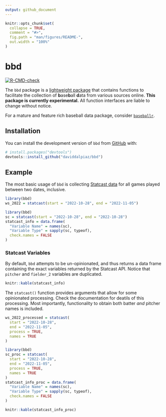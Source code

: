 ```yaml
---
output: github_document
---
```


<!-- README.md is generated from README.Rmd. Please edit that file -->

```r
knitr::opts_chunk$set(
  collapse = TRUE,
  comment = "#>",
  fig.path = "man/figures/README-",
  out.width = "100%"
)
```

# bbd

<!-- badges: start -->
[![R-CMD-check](https://github.com/daviddalpiaz/bbd/actions/workflows/R-CMD-check.yaml/badge.svg)](https://github.com/daviddalpiaz/bbd/actions)
<!-- badges: end -->

The `bbd` package is a [lightweight package](https://www.tinyverse.org/) that contains functions to facilitate the collection of **b**ase**b**all **d**ata from various sources online. **This package is currently experimental.** All function interfaces are liable to change without notice.

For a mature and feature rich baseball data package, consider [`baseballr`](https://github.com/BillPetti/baseballr).

## Installation

You can install the development version of `bbd` from [GitHub](https://github.com/) with:

``` r
# install.packages("devtools")
devtools::install_github("daviddalpiaz/bbd")
```

## Example

The most basic usage of `bbd` is collecting [Statcast data](https://baseballsavant.mlb.com/statcast_search) for all games played between two dates, inclusive.

```r
library(bbd)
ws_2022 = statcast(start = "2022-10-28", end = "2022-11-05")
```

```r
library(bbd)
sc = statcast(start = "2022-10-28", end = "2022-10-28")
statcast_info = data.frame(
  "Variable Name" = names(sc),
  "Variable Type" = sapply(sc, typeof),
  check.names = FALSE
)
```

### Statcast Variables

By default, `bbd` attempts to be un-opinionated, and thus returns a data frame containing the exact variables returned by the Statcast API. Notice that `pitcher` and `fielder_2` variables are duplicated.

```r
knitr::kable(statcast_info)
```

The `statcast()` function provides arguments that allow for some opinionated processing. Check the documentation for deatils of this processing. Most importantly, functionality to obtain both batter *and* pitcher names is included.

```r
ws_2022_processed = statcast(
  start = "2022-10-28",
  end = "2022-11-05",
  process = TRUE,
  names = TRUE
)
```

```r
library(bbd)
sc_proc = statcast(
  start = "2022-10-28",
  end = "2022-11-05",
  process = TRUE,
  names = TRUE
)
statcast_info_proc = data.frame(
  "Variable Name" = names(sc),
  "Variable Type" = sapply(sc, typeof),
  check.names = FALSE
)
```

```r
knitr::kable(statcast_info_proc)
```
